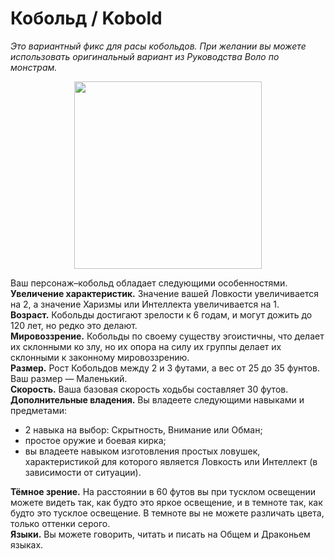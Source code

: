 # Кобольд / Kobold
_Это вариантный фикс для расы кобольдов. При желании вы можете использовать оригинальный вариант из Руководства Воло по монстрам._
<p style="text-align: center">
  <img style="height: 300px" src="https://i.ibb.co/XjX0Xj1/210-1514058967.jpg"/>
</p>

Ваш персонаж–кобольд обладает следующими особенностями.  
**Увеличение характеристик.** Значение вашей Ловкости увеличивается на 2, а значение Харизмы или Интеллекта увеличивается на 1.  
**Возраст.** Кобольды достигают зрелости к 6 годам, и могут дожить до 120 лет, но редко это делают.  
**Мировоззрение.** Кобольды по своему существу эгоистичны, что делает их склонными ко злу, но их опора на силу их группы делает их склонными
к законному мировоззрению.  
**Размер.** Рост Кобольдов между 2 и 3 футами, а вес от 25 до 35 фунтов. Ваш размер — Маленький.  
**Скорость.** Ваша базовая скорость ходьбы составляет 30 футов.  
**Дополнительные владения.** Вы владеете следующими навыками и предметами:
- 2 навыка на выбор: Скрытность, Внимание или Обман;
- простое оружие и боевая кирка;
- вы владеете навыком изготовления простых ловушек, характеристикой для которого является Ловкость или Интеллект (в зависимости от ситуации).  

**Тёмное зрение.** На расстоянии в 60 футов вы при тусклом освещении можете видеть так, как будто это яркое освещение,
и в темноте так, как будто это тусклое освещение. В темноте вы не можете различать цвета, только оттенки серого.  
**Языки.** Вы можете говорить, читать и писать на Общем и Драконьем языках.
